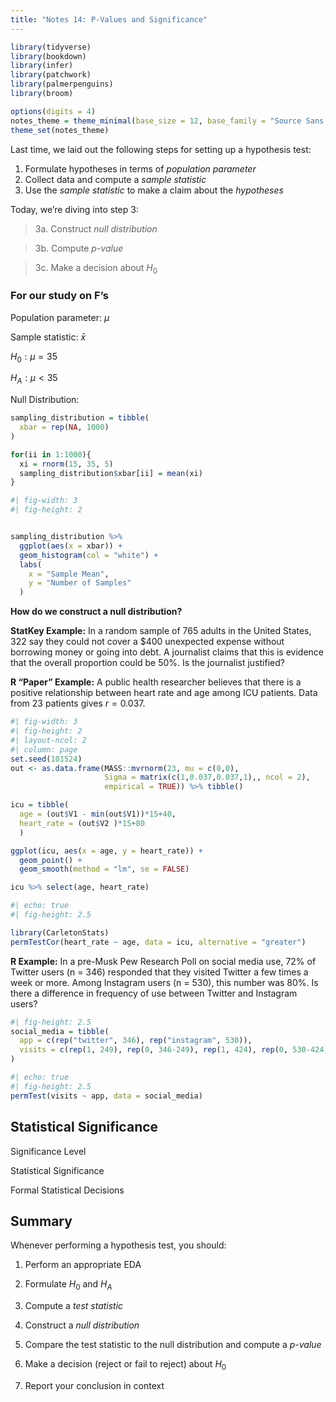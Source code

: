 ```yaml
---
title: "Notes 14: P-Values and Significance"
---
```


```r
library(tidyverse)
library(bookdown)
library(infer)
library(patchwork)
library(palmerpenguins)
library(broom)

options(digits = 4)
notes_theme = theme_minimal(base_size = 12, base_family = "Source Sans 3")
theme_set(notes_theme)
```

Last time, we laid out the following steps for setting up a hypothesis test: 

1.  Formulate hypotheses in terms of *population parameter*
2.  Collect data and compute a *sample statistic*
3.  Use the *sample statistic* to make a claim about the *hypotheses*

Today, we're diving into step 3:   

> 3a. Construct *null distribution*

> 3b. Compute *p-value*

> 3c. Make a decision about $H_0$

### For our study on F's

Population parameter: $\mu$

Sample statistic: $\bar{x}$

$H_0: \mu = 35$

$H_A: \mu < 35$

Null Distribution:

```r
sampling_distribution = tibble(
  xbar = rep(NA, 1000)
)

for(ii in 1:1000){
  xi = rnorm(15, 35, 5)
  sampling_distribution$xbar[ii] = mean(xi)
}
```

```r
#| fig-width: 3
#| fig-height: 2


sampling_distribution %>%
  ggplot(aes(x = xbar)) + 
  geom_histogram(col = "white") + 
  labs(
    x = "Sample Mean",
    y = "Number of Samples"
  ) 
```

**How do we construct a null distribution?**

\pagebreak 

**StatKey Example:** In a random sample of 765 adults in the United States, 322 say they could not cover a \$400 unexpected expense without borrowing money or going into debt. A journalist claims that this is evidence that the overall proportion could be 50%. Is the journalist justified?

\vspace{2in}

**R "Paper" Example:** A public health researcher believes that there is a positive relationship between heart rate and age among ICU patients. Data from 23 patients gives $r = 0.037$.


```r
#| fig-width: 3
#| fig-height: 2
#| layout-ncol: 2
#| column: page
set.seed(101524)
out <- as.data.frame(MASS::mvrnorm(23, mu = c(0,0), 
                     Sigma = matrix(c(1,0.037,0.037,1),, ncol = 2), 
                     empirical = TRUE)) %>% tibble()

icu = tibble(
  age = (out$V1 - min(out$V1))*15+40,
  heart_rate = (out$V2 )*15+80
  )

ggplot(icu, aes(x = age, y = heart_rate)) + 
  geom_point() + 
  geom_smooth(method = "lm", se = FALSE)

icu %>% select(age, heart_rate)
```

```r
#| echo: true
#| fig-height: 2.5

library(CarletonStats)
permTestCor(heart_rate ~ age, data = icu, alternative = "greater")
```

**R Example:** In a pre-Musk Pew Research Poll on social media use, 72% of Twitter users (n = 346) responded that they visited Twitter a few times a week or more. Among Instagram users (n = 530), this number was 80%. Is there a difference in frequency of use between Twitter and Instagram users?

```r
#| fig-height: 2.5
social_media = tibble(
  app = c(rep("twitter", 346), rep("instagram", 530)), 
  visits = c(rep(1, 249), rep(0, 346-249), rep(1, 424), rep(0, 530-424))
)
```

```r
#| echo: true
#| fig-height: 2.5
permTest(visits ~ app, data = social_media)
```

## Statistical Significance

::: callout-note
Significance Level
\vspace{.75in}
:::

::: callout-note
Statistical Significance
\vspace{.75in}
:::

::: callout-note
Formal Statistical Decisions
\vspace{.75in}
:::

## Summary

Whenever performing a hypothesis test, you should: 

(1) Perform an appropriate EDA 

(2) Formulate $H_0$ and $H_A$

(3) Compute a *test statistic*
(4) Construct a *null distribution* 
(5) Compare the test statistic to the null distribution and compute a *p-value*
(6) Make a decision (reject or fail to reject) about $H_0$ 
(7) Report your conclusion in context